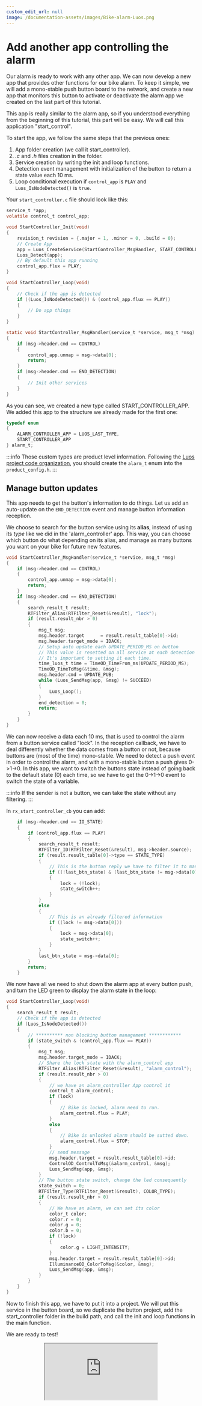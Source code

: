 ```yaml
---
custom_edit_url: null
image: /documentation-assets/images/Bike-alarm-Luos.png
---
```



# Add another app controlling the alarm

Our alarm is ready to work with any other app. We can now develop a new app that provides other functions for our bike alarm.
To keep it simple, we will add a mono-stable push button board to the network, and create a new app that monitors this button to activate or deactivate the alarm app we created on the last part of this tutorial.

This app is really similar to the alarm app, so if you understood everything from the beginning of this tutorial, this part will be easy. We will call this application "start_control".

To start the app, we follow the same steps that the previous ones:

1.  App folder creation (we call it start_controller).
2.  _.c_ and _.h_ files creation in the folder.
3.  Service creation by writing the init and loop functions.
4.  Detection event management with initialization of the button to return a state value each 10 ms.
5.  Loop conditional execution if `control_app` is `PLAY` and `Luos_IsNodeDetected()` is `true`.

Your `start_controller.c` file should look like this:

```c
service_t *app;
volatile control_t control_app;

void StartController_Init(void)
{
    revision_t revision = {.major = 1, .minor = 0, .build = 0};
    // Create App
    app = Luos_CreateService(StartController_MsgHandler, START_CONTROLLER_APP, "start_control", revision);
    Luos_Detect(app);
    // By default this app running
    control_app.flux = PLAY;
}

void StartController_Loop(void)
{
    // Check if the app is detected
    if ((Luos_IsNodeDetected()) & (control_app.flux == PLAY))
    {
        // Do app things
    }
}

static void StartController_MsgHandler(service_t *service, msg_t *msg)
{
    if (msg->header.cmd == CONTROL)
    {
        control_app.unmap = msg->data[0];
        return;
    }
    if (msg->header.cmd == END_DETECTION)
    {
        // Init other services
    }
}
```

As you can see, we created a new type called START_CONTROLLER_APP. We added this app to the structure we already made for the first one:

```c
typedef enum
{
    ALARM_CONTROLLER_APP = LUOS_LAST_TYPE,
    START_CONTROLLER_APP
} alarm_t;
```

:::info
Those custom types are product level information. Following the [Luos project code organization](https://docs.luos.io/docs/next/luos-technology/basics/orga), you should create the `alarm_t` enum into the `product_config.h`.
:::

## Manage button updates

This app needs to get the button's information to do things. Let us add an auto-update on the `END_DETECTION` event and manage button information reception.

We choose to search for the button service using its **alias**, instead of using its _type_ like we did in the 'alarm_controller' app. This way, you can choose which button do what depending on its alias, and manage as many buttons you want on your bike for future new features.

```c
void StartController_MsgHandler(service_t *service, msg_t *msg)
{
    if (msg->header.cmd == CONTROL)
    {
        control_app.unmap = msg->data[0];
        return;
    }
    if (msg->header.cmd == END_DETECTION)
    {
        search_result_t result;
        RTFilter_Alias(RTFilter_Reset(&result), "lock");
        if (result.result_nbr > 0)
        {
            msg_t msg;
            msg.header.target      = result.result_table[0]->id;
            msg.header.target_mode = IDACK;
            // Setup auto update each UPDATE_PERIOD_MS on button
            // This value is resetted on all service at each detection
            // It's important to setting it each time.
            time_luos_t time = TimeOD_TimeFrom_ms(UPDATE_PERIOD_MS);
            TimeOD_TimeToMsg(&time, &msg);
            msg.header.cmd = UPDATE_PUB;
            while (Luos_SendMsg(app, &msg) != SUCCEED)
            {
                Luos_Loop();
            }
            end_detection = 0;
            return;
        }
    }
}
```

We can now receive a data each 10 ms, that is used to control the alarm from a button service called "lock".
In the reception callback, we have to deal differently whether the data comes from a button or not, because buttons are (most of the time) mono-stable. We need to detect a push event in order to control the alarm, and with a mono-stable button a push gives 0->1->0. In this app, we want to switch the buttons state instead of going back to the default state (0) each time, so we have to get the 0->1->0 event to switch the state of a variable.

:::info
If the sender is not a button, we can take the state without any filtering.
:::

In `rx_start_controller_cb` you can add:

```c
    if (msg->header.cmd == IO_STATE)
    {
        if (control_app.flux == PLAY)
        {
            search_result_t result;
            RTFilter_ID(RTFilter_Reset(&result), msg->header.source);
            if (result.result_table[0]->type == STATE_TYPE)
            {
                // This is the button reply we have to filter it to manage monostability
                if ((!last_btn_state) & (last_btn_state != msg->data[0]))
                {
                    lock = (!lock);
                    state_switch++;
                }
            }
            else
            {
                // This is an already filtered information
                if ((lock != msg->data[0]))
                {
                    lock = msg->data[0];
                    state_switch++;
                }
            }
            last_btn_state = msg->data[0];
        }
        return;
    }
```

We now have all we need to shut down the alarm app at every button push, and turn the LED green to display the alarm state in the loop:

```c
void StartController_Loop(void)
{
    search_result_t result;
    // Check if the app is detected
    if (Luos_IsNodeDetected())
    {
        // ********** non blocking button management ************
        if (state_switch & (control_app.flux == PLAY))
        {
            msg_t msg;
            msg.header.target_mode = IDACK;
            // Share the lock state with the alarm_control app
            RTFilter_Alias(RTFilter_Reset(&result), "alarm_control");
            if (result.result_nbr > 0)
            {
                // we have an alarm_controller App control it
                control_t alarm_control;
                if (lock)
                {
                    // Bike is locked, alarm need to run.
                    alarm_control.flux = PLAY;
                }
                else
                {
                    // Bike is unlocked alarm should be sutted down.
                    alarm_control.flux = STOP;
                }
                // send message
                msg.header.target = result.result_table[0]->id;
                ControlOD_ControlToMsg(&alarm_control, &msg);
                Luos_SendMsg(app, &msg);
            }
            // The button state switch, change the led consequently
            state_switch = 0;
            RTFilter_Type(RTFilter_Reset(&result), COLOR_TYPE);
            if (result.result_nbr > 0)
            {
                // We have an alarm, we can set its color
                color_t color;
                color.r = 0;
                color.g = 0;
                color.b = 0;
                if (!lock)
                {
                    color.g = LIGHT_INTENSITY;
                }
                msg.header.target = result.result_table[0]->id;
                IlluminanceOD_ColorToMsg(&color, &msg);
                Luos_SendMsg(app, &msg);
            }
        }
    }
}
```

Now to finish this app, we have to put it into a project. We will put this service in the button board, so we duplicate the button project, add the start_controller folder in the build path, and call the init and loop functions in the main function.

We are ready to test!

<div align="center">
  <iframe
    className="player_iframe"
    src="https://www.youtube.com/embed/MkMaTIgZ2G4"
    allow="accelerometer; autoplay; encrypted-media; gyroscope; picture-in-picture; fullscreen"
  ></iframe>
</div>
